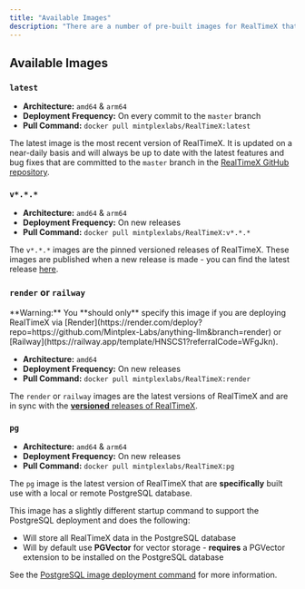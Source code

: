 ```yaml
---
title: "Available Images"
description: "There are a number of pre-built images for RealTimeX that you can use to get started"
---
```



## Available Images

### `latest`

- **Architecture:** `amd64` & `arm64`
- **Deployment Frequency:** On every commit to the `master` branch
- **Pull Command:** `docker pull mintplexlabs/RealTimeX:latest`

The latest image is the most recent version of RealTimeX. It is updated on a near-daily basis and will always be up to date with the latest features and bug fixes
that are committed to the `master` branch in the [RealTimeX GitHub repository](https://github.com/Mintplex-Labs/anything-llm).


### `v*.*.*`

- **Architecture:** `amd64` & `arm64`
- **Deployment Frequency:** On new releases
- **Pull Command:** `docker pull mintplexlabs/RealTimeX:v*.*.*`

The `v*.*.*` images are the pinned versioned releases of RealTimeX. These images are published when a new release is made - you can find the latest release [here](https://github.com/Mintplex-Labs/anything-llm/releases).

### `render` or `railway`

<Callout type="warning" emoji="️💡">
  **Warning:** You **should only** specify this image if you are deploying RealTimeX via [Render](https://render.com/deploy?repo=https://github.com/Mintplex-Labs/anything-llm&branch=render) or [Railway](https://railway.app/template/HNSCS1?referralCode=WFgJkn).
</Callout>

- **Architecture:** `amd64`
- **Deployment Frequency:** On new releases
- **Pull Command:** `docker pull mintplexlabs/RealTimeX:render`

The `render` or `railway` images are the latest versions of RealTimeX and are in sync with the [**versioned** releases of RealTimeX](https://github.com/Mintplex-Labs/anything-llm/releases).

### `pg`

- **Architecture:** `amd64` & `arm64`
- **Deployment Frequency:** On new releases
- **Pull Command:** `docker pull mintplexlabs/RealTimeX:pg`

The `pg` image is the latest version of RealTimeX that are **specifically** built use with a local or remote PostgreSQL database.

This image has a slightly different startup command to support the PostgreSQL deployment and does the following:
- Will store all RealTimeX data in the PostgreSQL database
- Will by default use **PGVector** for vector storage - **requires** a PGVector extension to be installed on the PostgreSQL database

See the [PostgreSQL image deployment command](/installation-docker/quickstart#pg-image-startup-command) for more information.